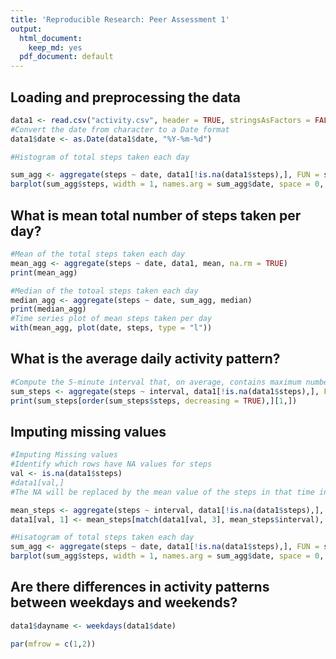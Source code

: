 ```yaml
---
title: 'Reproducible Research: Peer Assessment 1'
output:
  html_document:
    keep_md: yes
  pdf_document: default
---
```



## Loading and preprocessing the data

```r
data1 <- read.csv("activity.csv", header = TRUE, stringsAsFactors = FALSE, na.strings = "NA")
#Convert the date from character to a Date format
data1$date <- as.Date(data1$date, "%Y-%m-%d")

#Histogram of total steps taken each day

sum_agg <- aggregate(steps ~ date, data1[!is.na(data1$steps),], FUN = sum)
barplot(sum_agg$steps, width = 1, names.arg = sum_agg$date, space = 0, main = "Total Steps taken each day", xlab = "Steps")

```

## What is mean total number of steps taken per day?

```r
#Mean of the total steps taken each day
mean_agg <- aggregate(steps ~ date, data1, mean, na.rm = TRUE)
print(mean_agg)
```

``` r
#Median of the totoal steps taken each day
median_agg <- aggregate(steps ~ date, sum_agg, median)
print(median_agg)
#Time series plot of mean steps taken per day
with(mean_agg, plot(date, steps, type = "l"))
```


## What is the average daily activity pattern?
``` r
#Compute the 5-minute interval that, on average, contains maximum number of steps
sum_steps <- aggregate(steps ~ interval, data1[!is.na(data1$steps),], FUN = sum)
print(sum_steps[order(sum_steps$steps, decreasing = TRUE),][1,])

```

## Imputing missing values
``` r

#Imputing Missing values
#Identify which rows have NA values for steps
val <- is.na(data1$steps)
#data1[val,]
#The NA will be replaced by the mean value of the steps in that time interval

mean_steps <- aggregate(steps ~ interval, data1[!is.na(data1$steps),], FUN = mean)
data1[val, 1] <- mean_steps[match(data1[val, 3], mean_steps$interval), 2]

#Hisatogram of total steps taken each day
sum_agg <- aggregate(steps ~ date, data1[!is.na(data1$steps),], FUN = sum)
barplot(sum_agg$steps, width = 1, names.arg = sum_agg$date, space = 0, main = "Total Steps taken each day", xlab = "Steps")
```

## Are there differences in activity patterns between weekdays and weekends?

```r

data1$dayname <- weekdays(data1$date)

par(mfrow = c(1,2))




```